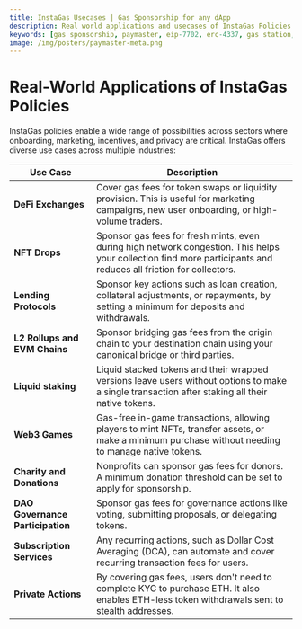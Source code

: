 ```yaml
---
title: InstaGas Usecases | Gas Sponsorship for any dApp
description: Real world applications and usecases of InstaGas Policies for Gas Sponsorship
keywords: [gas sponsorship, paymaster, eip-7702, erc-4337, gas station, gas policies, gas abstraction]
image: /img/posters/paymaster-meta.png
---
```


# Real-World Applications of InstaGas Policies

InstaGas policies enable a wide range of possibilities across sectors where onboarding, marketing, incentives, and privacy are critical. 
InstaGas offers diverse use cases across multiple industries:

| Use Case | Description |
| --- | --- |
| **DeFi Exchanges** | Cover gas fees for token swaps or liquidity provision. This is useful for marketing campaigns, new user onboarding, or high-volume traders. |
| **NFT Drops** | Sponsor gas fees for fresh mints, even during high network congestion. This helps your collection find more participants and reduces all friction for collectors. |
| **Lending Protocols** | Sponsor key actions such as loan creation, collateral adjustments, or repayments, by setting a minimum for deposits and withdrawals. |
| **L2 Rollups and EVM Chains** | Sponsor bridging gas fees from the origin chain to your destination chain using your canonical bridge or third parties. |
| **Liquid staking** | Liquid stacked tokens and their wrapped versions leave users without options to make a single transaction after staking all their native tokens. |
| **Web3 Games** | Gas-free in-game transactions, allowing players to mint NFTs, transfer assets, or make a minimum purchase without needing to manage native tokens. |
| **Charity and Donations** | Nonprofits can sponsor gas fees for donors. A minimum donation threshold can be set to apply for sponsorship. |
| **DAO Governance Participation** | Sponsor gas fees for governance actions like voting, submitting proposals, or delegating tokens. |
| **Subscription Services** | Any recurring actions, such as Dollar Cost Averaging (DCA), can automate and cover recurring transaction fees for users. |
| **Private Actions** | By covering gas fees, users don't need to complete KYC to purchase ETH. It also enables ETH-less token withdrawals sent to stealth addresses. |